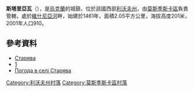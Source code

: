 {{coord|49|52|9|N|23|2|47|E|scale:100000|display=title}}

'''斯塔里亞瓦'''（{{lang-uk|Старява}}），是[[烏克蘭|烏克蘭]]的城鎮，位於該國西部[[利沃夫州|利沃夫州]]，由[[莫斯季斯卡區|莫斯季斯卡區]]負責管轄，處於[[維什尼亞河|維什尼亞河]]畔，始建於1461年，面積2.05平方公里，海拔高度201米，2001年人口910。

==參考資料==
*[http://gska2.rada.gov.ua/pls/z7502/A005?rdat1=30.04.2010&rf7571=20369 Старява]{{dead link|date=2018年3月 |bot=InternetArchiveBot |fix-attempted=yes }}
* [http://dobromyl.org/forum/index.php] {{Wayback|url=http://dobromyl.org/forum/index.php |date=20190708143543 }}
* [http://weather.in.ua/ua/l'vovskaja/25069 Погода в селі Старява] {{Wayback|url=http://weather.in.ua/ua/l%27vovskaja/25069 |date=20200807131335 }}

[[Category:利沃夫州村落|Category:利沃夫州村落]]
[[Category:莫斯季斯卡區村落|Category:莫斯季斯卡區村落]]


{{Lviv-geo-stub}}